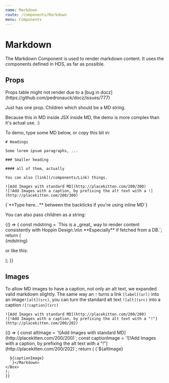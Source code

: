 ```yaml
---
name: Markdown
route: /components/Markdown
menu: Components
---
```



# Markdown

The Markdown Component is used to render markdown content. It uses the components defined in HDS, as far as possible.

## Props

<Props of={Text} />
Props table might not render due to a [bug in docz](https://github.com/pedronauck/docz/issues/777)

Just has one prop. Children which should be a MD string.

Because this in MD inside JSX inside MD, the demo is more complex than it's actual use. :)

To demo, type some MD below, or copy this bit in:

```
# Headings

Some lorem ipsum paragraphs, ...

### Smaller heading

#### all of them, actually

You can also [link](/components/Link) things.

![Add Images with standard MD](http://placekitten.com/200/300)
![!Add Images with a caption, by prefixing the alt text with a !](http://placekitten.com/200/300)
```

<Playground>
  <Markdown>{`**Type here...** between the backticks if you're using inline MD`}</Markdown>
</Playground>

You can also pass children as a string:

<Playground>
{() => {
  const mdstring = `This is a _great_ way to render content consistently with Hoppin Design.\n\n **Especially** if fetched from a DB.`;
  return (<div>
  <Markdown>{mdstring}</Markdown>

or like this:

  <Markdown children={mdstring}/>
  </div>
  );
  }}
</Playground>

## Images

To allow MD images to have a caption, not only an alt text, we expanded valid markdown slightly.
The same way an `!` turns a link `[label](url)` into an image`![alt](src)`, you can turn the standard alt text `![alt](src)` into a caption `![!caption](src)`

```
![Add Images with standard MD](http://placekitten.com/200/200)
![!Add Images with a caption, by prefixing the alt text with a "!"](http://placekitten.com/200/202)
```

<Playground>
  {() => {
    const altImage = `![Add Images with standard MD](http://placekitten.com/200/200)`;
    const captionImage = `![!Add Images with a caption, by prefixing the alt text with a "!"](http://placekitten.com/200/202)`;
    return (
    <Box textAlign="center">
      <Markdown>{`${altImage}

      ${captionImage}
      `}</Markdown>
    </Box>
    );
    }}

</Playground>
